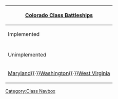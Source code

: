 {| class="mw-collapsible mw-collapsed wikitable" align=center
! [[:Category:Colorado Class|Colorado Class Battleships]]
|-
! Implemented
|-
| align=center | {{ShipLink|Colorado}}
|-
! Unimplemented
|-
| align=center| [[wikipedia:USS Maryland (BB-46)|Maryland]]{{·}}[[wikipedia:USS Washington (BB-47)|Washington]]{{·}}[[wikipedia:USS West Virginia (BB-48)|West Virginia]]
|}<noinclude>[[Category:Class Navbox]]</noinclude>